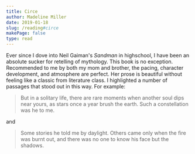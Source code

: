 ```yaml
---
title: Circe
author: Madeline Miller
date: 2019-01-18
slug: /reading#circe
makePage: false
type: read
---
```


Ever since I dove into Neil Gaiman's _Sandman_ in highschool, I have been an
absolute sucker for retelling of mythology. This book is no exception.
Recommended to me by both my mom and brother, the pacing, character
development, and atmosphere are perfect. Her prose is beautiful without
feeling like a classic from literature class. I highlighted a number of
passages that stood out in this way. For example:

> But in a solitary life, there are rare moments when another soul dips near
> yours, as stars once a year brush the earth. Such a constellation was he to
> me.

and

> Some stories he told me by daylight. Others came only when the fire was
> burnt out, and there was no one to know his face but the shadows.
